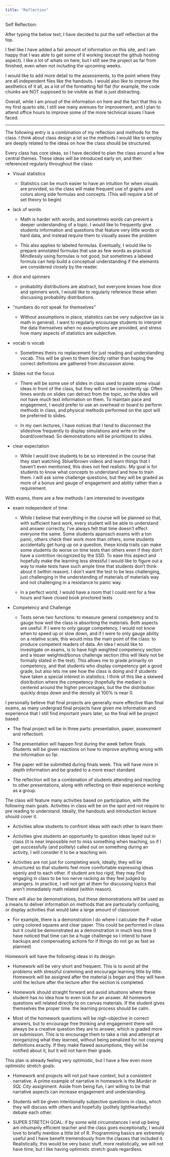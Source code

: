 ```yaml
---
title: "Reflection"
---
```


Self Reflection:

After typing the below text, I have decided to put the self reflection at the top.

I feel like I have added a fair amount of information on this site, and I am happy that I was able to get some of it working (except the github hosting aspect). I like a lot of whats on here, but I still see the project as far from finished, even when not including the upcoming weeks.

I would like to add more detail to the assessments, to the point where they are all independent files like the handouts. I would also like to improve the aesthetics of it all, as a lot of the formatting fell flat (for example, the code chunks are NOT supposed to be visible as that is just distracting.

Overall, while I am proud of the information on here and the fact that this is my first quarto site, I still see many avenues for improvement, and I plan to attend office hours to improve some of the more technical issues I have faced.

------------------------------------------------------------------------

The following entry is a combination of my reflection and methods for the class. I think about class design a lot so the methods I would like to employ are deeply related to the ideas on how the class should be structured.

Every class has core ideas, so I have decided to plan the class around a few central themes. These ideas will be introduced early on, and then referenced regularly throughout the class:

-   Visual statistics

    -   Statistics can be much easier to have an intuition for when visuals are provided, so the class will make frequent use of graphs and colors along side formulas and concepts. (This will require a bit of set theory to begin)

-   lack of words

    -   Math is harder with words, and sometimes words can prevent a deeper understanding of a topic. I would like to frequently give students information and questions that feature very little words or hard data, and instead require them to visually asses the problem

    -   This also applies to labeled formulas. Eventually, I would like to prepare annotated formulas that use as few words as practical. Mindlessly using formulas is not good, but sometimes a labeled formula can help build a conceptual understanding if the elements are considered closely by the reader.

-   dice and spinners

    -   probability distributions are abstract, but everyone knows how dice and spinners work, I would like to regularly reference these when discussing probability distributions.

-   "numbers do not speak for themselves"

    -   Without assumptions in place, statistics can be very subjective (as is math in general). I want to regularly encourage students to interpret the data themselves when no assumptions are provided, and stress how many aspects of statistics are subjective.

-   vocab is vocab

    -   Sometimes theirs no replacement for just reading and understanding vocab. This will be given to them directly rather than hoping the correct definitions are gathered from discussion alone.

-   Slides not the focus

    -   There will be some use of slides in class used to paste some visual ideas in front of the class, but they will not be consistently up. Often times words on slides can detract from the topic, so the slides will not have much text information on them. To maintain pace and engagement, I would prefer to use an overhead or board to perform methods in class, and physical methods performed on the spot will be preferred to slides.

    -   In my own lectures, I have notices that I tend to disconnect the slideshow frequently to display simulations and write on the board/overhead. So demonstrations will be prioritized to slides.

-   clear expectation

    -   While I would love students to be so interested in the course that they start watching 3blue1brown videos and learn things that I haven't even mentioned, this does not feel realistic. My goal is for students to know what concepts to understand and how to train them. I will ask some challenge questions, but they will be graded as more of a bonus and gauge of engagement and ability rather than a requirement.

With exams, there are a few methods I am interested to investigate

-   exam independent of time

    -   While I believe that everything in the course will be planned so that, with sufficient hard work, every student will be able to understand and answer correctly, I've always felt that time doesn't effect everyone the same. Some students approach exams with a ton panic, others check their work more than others, some students accidentally get hung up on a question, these kinda traits can make some students do worse on time tests than others even if they don't have a contrition recognized by the SSD. To ease this aspect and hopefully make the learning less stressful I would like to figure out a way to make tests have such ample time that students don't think about it (within reason). I don't want the test to be less challenging, just challenging in the understanding of materials of materials way and not challenging in a resistance to panic way.

    -   In a perfect world, I would have a room that I could rent for a few hours and have closed book proctored tests

-   Competency and Challenge

    -   Tests serve two functions: to measure general competency and to gauge how well the class is absorbing the materials. Both aspects are useful: If I were to only gauge competency, I would not know when to speed up or slow down, and if I were to only gauge ability on a relative scale, this would miss the main point of the class: to produce competent readers of data. An idea I would like to investigate on exams, is to have high weighted competency section and a lesser weighted/bonus challenge section (this will likely not be formally stated in the test). This allows me to grade primarily on competency, and that students who display competency get a good grade, but also lets me see how the class is doing and if students have taken a special interest in statistics. I think of this like a skewed distribution where the competency (hopefully the median) is centered around the higher percentages, but the the distribution quickly drops down and the density at 100% is near 0.

I personally believe that final projects are generally more effective than final exams, as many undergrad final projects have given me information and experience that I still find important years later, so the final will be project based:

-   The final project will be in three parts: presentation, paper, assessment and reflection\\

-   The presentation will happen first during the week before finals. Students will be given reactions on how to improve anything wrong with the information so far.

-   The paper will be submitted during finals week. This will have more in depth information and be graded to a more exact standard

-   The reflection will be a combination of students attending and reacting to other presentations, along with reflecting on their experience working as a group.

The class will feature many activities based on participation, with the following main goals. Activities in class will be on the spot and not require to pre reading to understand. Ideally, the handouts and introduction lecture should cover it.

-   Activities allow students to confront ideas with each other to learn them

-   Activities give students an opportunity to question ideas layed out in class (it is near impossible not to miss something when teaching, so if I get successfully (and politely) called out on something during an activity, I will consider it to be a teaching win.

-   Activities are not just for completing work, Ideally, they will be structured so that students feel more comfortable expressing ideas openly and to each other. if student are too rigid, they may find engaging in class to be too nerve racking as they feel judged by strangers. In practice, I will not get at them for discussing topics that aren't immediately math related (within reason).

There will also be demonstrations, but these demonstrations will be used as a means to deliver information on methods that are particularly confusing, or display activities that would take a large amount of classroom

-   For example, there is a demonstration I do where I calculate the P value using colored squares and clear paper. This could be performed in class but it could be demonstrated as a demonstration in much less time (I have noticed that time can be a huge challenge so I intend to have backups and compensating actions for if things do not go as fast as planned)

Homework will have the following ideas in its design:

-   Homework will be very short and frequent. This is to avoid all the problems with stressful cramming and encourage learning little by little. Homework will be assigned after the material is began and they will have until the lecture after the lecture after the section is completed.

-   Homework should straight forward and avoid situations where these student has no idea how to even look for an answer. All homework questions will related directly to on canvas materials. If the student gives themselves the proper time. the learning process should be calm.

-   Most of the homework questions will be nigh-objective in correct answers, but to encourage free thinking and engagement there will always be a creative question they are to answer, which is graded more on submission. This is to encourage them to take a risk and attempt at reorganizing what they learned, without being penalized for not copying definitions exactly. If they make flawed assumptions, they will be notified about it, but it will not harm their grade.

This plan is already feeling very optimistic, but I have a few even more optimistic stretch goals:

-   Homework and projects will not just have context, but a consistent narrative. A prime example of narrative in homework is the *Murder in SQL City* assignment. Aside from being fun, I am willing to be that narrative aspects can increase engagement and understanding.

-   Students will be given intentionally subjective questions in class, which they will discuss with others and hopefully (politely lightheartedly) debate each other.

-   SUPER STRETCH GOAL: if by some wild circumstances I end up being am inhumanly efficient teacher and the class goes exceptionally, I would love to briefly mention a little bit of R. Programming basics are extremely useful and I have benefit tremendously from the classes that included it. Realistically, this would be very basic stuff, more realistically, we will not have time, but I like having optimistic stretch goals regardless.
